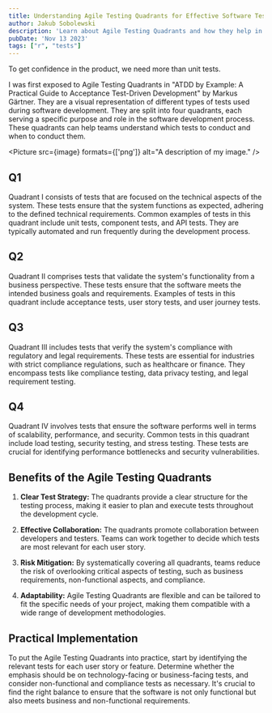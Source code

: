 ```yaml
---
title: Understanding Agile Testing Quadrants for Effective Software Testing
author: Jakub Sobolewski
description: 'Learn about Agile Testing Quadrants and how they help in planning and executing different types of tests in software development.'
pubDate: 'Nov 13 2023'
tags: ["r", "tests"]
---
```


To get confidence in the product, we need more than unit tests.

I was first exposed to Agile Testing Quadrants in "ATDD by Example: A Practical Guide to Acceptance Test-Driven Development" by Markus Gärtner.
They are a visual representation of different types of tests used during software development. They are split into four quadrants, each serving a specific purpose and role in the software development process. These quadrants can help teams understand which tests to conduct and when to conduct them.


<Picture src={image} formats={['png']} alt="A description of my image." />

## Q1

Quadrant I consists of tests that are focused on the technical aspects of the system. These tests ensure that the system functions as expected, adhering to the defined technical requirements. Common examples of tests in this quadrant include unit tests, component tests, and API tests. They are typically automated and run frequently during the development process.

## Q2

Quadrant II comprises tests that validate the system's functionality from a business perspective. These tests ensure that the software meets the intended business goals and requirements. Examples of tests in this quadrant include acceptance tests, user story tests, and user journey tests.

## Q3

Quadrant III includes tests that verify the system's compliance with regulatory and legal requirements. These tests are essential for industries with strict compliance regulations, such as healthcare or finance. They encompass tests like compliance testing, data privacy testing, and legal requirement testing.

## Q4

Quadrant IV involves tests that ensure the software performs well in terms of scalability, performance, and security. Common tests in this quadrant include load testing, security testing, and stress testing. These tests are crucial for identifying performance bottlenecks and security vulnerabilities.

## Benefits of the Agile Testing Quadrants

1. **Clear Test Strategy:** The quadrants provide a clear structure for the testing process, making it easier to plan and execute tests throughout the development cycle.

2. **Effective Collaboration:** The quadrants promote collaboration between developers and testers. Teams can work together to decide which tests are most relevant for each user story.

3. **Risk Mitigation:** By systematically covering all quadrants, teams reduce the risk of overlooking critical aspects of testing, such as business requirements, non-functional aspects, and compliance.

4. **Adaptability:** Agile Testing Quadrants are flexible and can be tailored to fit the specific needs of your project, making them compatible with a wide range of development methodologies.

## Practical Implementation

To put the Agile Testing Quadrants into practice, start by identifying the relevant tests for each user story or feature. Determine whether the emphasis should be on technology-facing or business-facing tests, and consider non-functional and compliance tests as necessary. It's crucial to find the right balance to ensure that the software is not only functional but also meets business and non-functional requirements.
